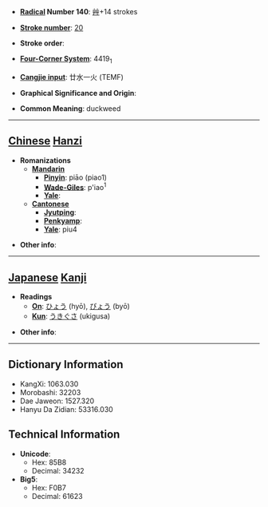 * '''[[Wiktionary:Chinese radical index| Radical]] Number 140''': [[Wiktionary:Chinese radical index 艸|艸]]+14 strokes

* '''[[Wiktionary:Chinese total strokes index|Stroke number]]''': [[Wiktionary:Chinese total strokes index 20|20]]

* '''Stroke order''': 

* '''[[Wiktionary:Chinese four corner index|Four-Corner System]]''': 4419<sub>1</sub>

* '''[[Wiktionary:Chinese Cangjie index|Cangjie input]]''': 廿水一火 (TEMF)

* '''Graphical Significance and Origin''': 

* '''Common Meaning''': duckweed

----

== [[Chinese]] [[Hanzi]] ==

* '''Romanizations'''
** '''[[Mandarin]]'''
*** '''[[Pinyin]]''': piāo (piao1)
*** '''[[Wade-Giles]]''': p'iao<sup>1</sup>
*** '''[[Yale]]''': 
** '''[[Cantonese]]'''
*** '''[[Jyutping]]''':
*** '''[[Penkyamp]]''': 
*** '''[[Yale]]''': piu4

* '''Other info''': 

----

== [[Japanese]] [[Kanji]] ==

* '''Readings'''
** '''[[On]]''': [[ひょう]] (hyō), [[びょう]] (byō)
** '''[[Kun]]''': [[うきぐさ]] (ukigusa)

* '''Other info''':  

----

== Dictionary Information ==

* KangXi: 1063.030
* Morobashi: 32203
* Dae Jaweon: 1527.320
* Hanyu Da Zidian: 53316.030

== Technical Information ==

* '''Unicode''':
** Hex: 85B8
** Decimal: 34232
* '''Big5''':
** Hex: F0B7
** Decimal: 61623